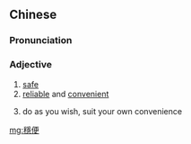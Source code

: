 {{also|穏便|稳便}}
==Chinese==
{{zh-forms|s=稳便}}

===Pronunciation===
{{zh-pron
|m=wěnbiàn
|c=wan2 bin6
|cat=a
}}

===Adjective===
{{zh-adj}}

# [[safe]]
# [[reliable]] and [[convenient]]
# {{lb|zh|dated}} do as you wish, suit your own convenience

[[mg:穩便]]
